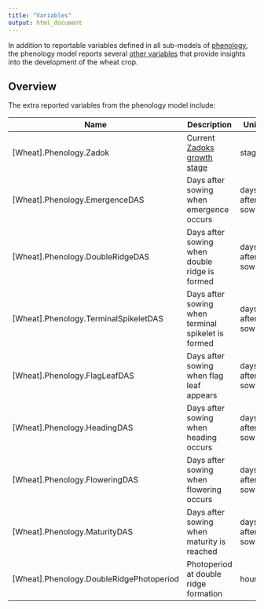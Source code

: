 ```yaml
---
title: "Variables"
output: html_document
---
```


In addition to reportable variables defined in all sub-models of [phenology](index.qmd), the phenology model reports several [other variables](Variables.qmd) that provide insights into the development of the wheat crop.


## Overview

The extra reported variables from the phenology model include:

| Name                        | Description                                         | Units        |
|-----------------------------|-----------------------------------------------------|--------------|
| [Wheat].Phenology.Zadok                 | Current [Zadoks growth stage](/docs/Models/PMF/Phenology/Scales/ZadokPMFWheat.qmd) | stage        |
| [Wheat].Phenology.EmergenceDAS                | Days after sowing when emergence occurs             | days after sowing         |
| [Wheat].Phenology.DoubleRidgeDAS            | Days after sowing when double ridge is formed       | days after sowing         |
| [Wheat].Phenology.TerminalSpikeletDAS         | Days after sowing when terminal spikelet is formed   | days after sowing         |
| [Wheat].Phenology.FlagLeafDAS                | Days after sowing when flag leaf appears            | days after sowing         |
| [Wheat].Phenology.HeadingDAS                 | Days after sowing when heading occurs               | days after sowing         |
| [Wheat].Phenology.FloweringDAS               | Days after sowing when flowering occurs             | days after sowing         |
| [Wheat].Phenology.MaturityDAS                | Days after sowing when maturity is reached          | days after sowing         |
| [Wheat].Phenology.DoubleRidgePhotoperiod    | Photoperiod at double ridge formation               | hours        |
